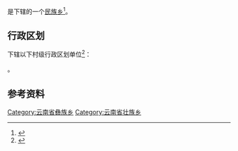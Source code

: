 {{中国乡级行政区|53/03/23/202/000}}

'''{{PAGENAMEBASE}}'''是{{PRC admin/fullname|53/03/23/202/000|3}}下辖的一个[[民族乡|民族乡]]<ref>{{PRC admin/ref sgc|{{PRC admin/parent|53/03/23/202/000}}}}</ref>。

== 行政区划 ==
{{PAGENAMEBASE}}下辖以下村级行政区划单位<ref>{{PRC admin/ref sgc|53/03/23/202/000}}</ref>：

{{PRC admin/children|53/03/23/202/000}}。

== 参考资料 ==
{{reflist}}

{{云南行政区划小作品}}
{{PRC admin/navcat|53/03/23/202/000}}
[[Category:云南省彝族乡|Category:云南省彝族乡]]
[[Category:云南省壮族乡|Category:云南省壮族乡]]